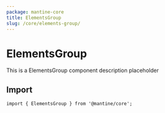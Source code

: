 ```yaml
---
package: mantine-core
title: ElementsGroup
slug: /core/elements-group/
---
```


# ElementsGroup

This is a ElementsGroup component description placeholder

<PageHeader
  source="mantine-core/src/ElementsGroup/ElementsGroup.tsx"
  docs="core/ElementsGroup.mdx"
  package="@mantine/core"
/>

## Import

```tsx
import { ElementsGroup } from '@mantine/core';
```

<PropsTable component="ElementsGroup" />
